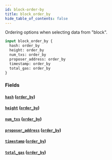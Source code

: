 ```yaml
---
id: block-order-by
title: block_order_by
hide_table_of_contents: false
---
```


Ordering options when selecting data from "block".

```graphql
input block_order_by {
  hash: order_by
  height: order_by
  num_txs: order_by
  proposer_address: order_by
  timestamp: order_by
  total_gas: order_by
}
```

### Fields

#### [`hash`](#) ([`order_by`](../enums/order-by))

#### [`height`](#) ([`order_by`](../enums/order-by))

#### [`num_txs`](#) ([`order_by`](../enums/order-by))

#### [`proposer_address`](#) ([`order_by`](../enums/order-by))

#### [`timestamp`](#) ([`order_by`](../enums/order-by))

#### [`total_gas`](#) ([`order_by`](../enums/order-by))
